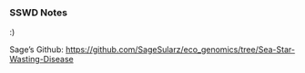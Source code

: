 ### SSWD Notes

:)

Sage's Github: <https://github.com/SageSularz/eco_genomics/tree/Sea-Star-Wasting-Disease>
